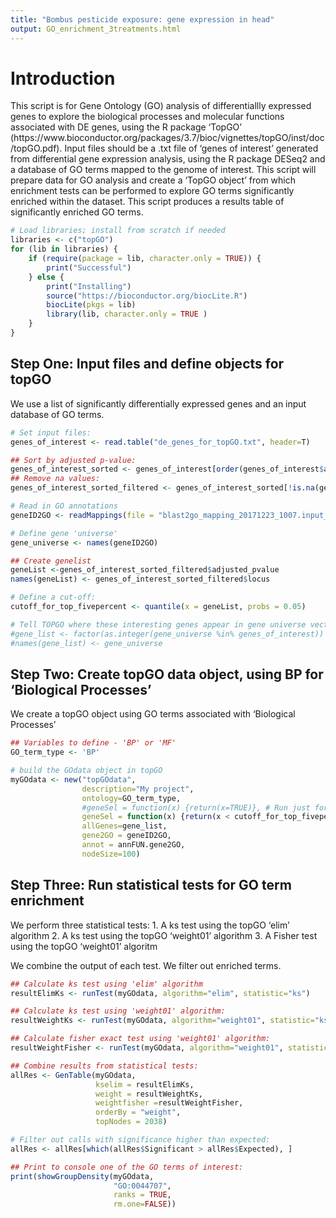 ```yaml
---
title: "Bombus pesticide exposure: gene expression in head"
output: GO_enrichment_3treatments.html
---
```

# Introduction 
This script is for Gene Ontology (GO) analysis of differentiallly expressed genes to explore the biological processes and molecular functions associated with DE genes, using the R package 'TopGO' (https://www.bioconductor.org/packages/3.7/bioc/vignettes/topGO/inst/doc/topGO.pdf).
Input files should be a .txt file of 'genes of interest' generated from differential gene expression analysis, using the R package DESeq2 and a database of GO terms mapped to the genome of interest. 
This script will prepare data for GO analysis and create a 'TopGO object' from which enrichment tests can be performed to explore GO terms significantly enriched within the dataset. 
This script produces a results table of significantly enriched GO terms.

```r
# Load libraries; install from scratch if needed
libraries <- c("topGO")
for (lib in libraries) {
    if (require(package = lib, character.only = TRUE)) {
        print("Successful")
    } else {
        print("Installing")
        source("https://bioconductor.org/biocLite.R")
        biocLite(pkgs = lib)
        library(lib, character.only = TRUE )
    }
}
```

## Step One: Input files and define objects for topGO

We use a list of significantly differentially expressed genes and an input database of GO terms.
```r
# Set input files:
genes_of_interest <- read.table("de_genes_for_topGO.txt", header=T)

## Sort by adjusted p-value:
genes_of_interest_sorted <- genes_of_interest[order(genes_of_interest$adjusted_pvalue), ]
## Remove na values:
genes_of_interest_sorted_filtered <- genes_of_interest_sorted[!is.na(genes_of_interest_sorted$adjusted_pvalue),]

# Read in GO annotations
geneID2GO <- readMappings(file = "blast2go_mapping_20171223_1007.input_database_for_topGO.txt")

# Define gene 'universe'
gene_universe <- names(geneID2GO) 

## Create genelist
geneList <-genes_of_interest_sorted_filtered$adjusted_pvalue
names(geneList) <- genes_of_interest_sorted_filtered$locus

# Define a cut-off:
cutoff_for_top_fivepercent <- quantile(x = geneList, probs = 0.05)

# Tell TOPGO where these interesting genes appear in gene universe vector
#gene_list <- factor(as.integer(gene_universe %in% genes_of_interest))
#names(gene_list) <- gene_universe

```

## Step Two: Create topGO data object, using BP for 'Biological Processes'
We create a topGO object using GO terms associated with 'Biological Processes'

```r
## Variables to define - 'BP' or 'MF'
GO_term_type <- 'BP'

# build the GOdata object in topGO
myGOdata <- new("topGOdata", 
                description="My project", 
                ontology=GO_term_type, 
                #geneSel = function(x) {return(x=TRUE)}, # Run just for ks test
                geneSel = function(x) {return(x < cutoff_for_top_fivepercent)}, # only used for fisher test
                allGenes=gene_list,  
                gene2GO = geneID2GO, 
                annot = annFUN.gene2GO, 
                nodeSize=100)
```

## Step Three: Run statistical tests for GO term enrichment
We perform three statistical tests:
1. A ks test using the topGO 'elim' algorithm
2. A ks test using the topGO 'weight01' algorithm
3. A Fisher test using the topGO 'weight01' algoritm

We combine the output of each test. 
We filter out enriched terms.

```r
## Calculate ks test using 'elim' algorithm
resultElimKs <- runTest(myGOdata, algorithm="elim", statistic="ks")

## Calculate ks test using 'weight01' algorithm:
resultWeightKs <- runTest(myGOdata, algorithm="weight01", statistic="ks")

## Calculate fisher exact test using 'weight01' algorithm:
resultWeightFisher <- runTest(myGOdata, algorithm="weight01", statistic="fisher")

## Combine results from statistical tests:
allRes <- GenTable(myGOdata, 
                   kselim = resultElimKs, 
                   weight = resultWeightKs, 
                   weightfisher =resultWeightFisher,
                   orderBy = "weight", 
                   topNodes = 2038) 

# Filter out calls with significance higher than expected:
allRes <- allRes[which(allRes$Significant > allRes$Expected), ]

## Print to console one of the GO terms of interest:
print(showGroupDensity(myGOdata, 
                       "GO:0044707", 
                       ranks = TRUE, 
                       rm.one=FALSE))

```













